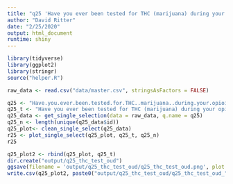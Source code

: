 ```yaml
---
title: "q25 'Have you ever been tested for THC (marijuana) during your opioid recovery treatment?'"
author: "David Ritter"
date: "2/25/2020"
output: html_document
runtime: shiny
---
```


```r
library(tidyverse)
library(ggplot2)
library(stringr)
source("helper.R")
```

```r
raw_data <- read.csv("data/master.csv", stringsAsFactors = FALSE)
```

```r
q25 <- "Have.you.ever.been.tested.for.THC..marijuana..during.your.opioid.recovery.treatment."
q25_t <- "Have you ever been tested for THC (marijuana) during your opioid recovery treatment?"
q25_data <- get_single_selection(data = raw_data, q.name = q25)
q25_n <- length(unique(q25_data$id))
q25_plot<- clean_single_select(q25_data)
r25 <- plot_single_select(q25_plot, q25_t, q25_n)
r25
```

```r
q25_plot2 <- rbind(q25_plot, q25_t)
dir.create("output/q25_thc_test_oud")
ggsave(filename = 'output/q25_thc_test_oud/q25_thc_test_oud.png', plot = r25, device = 'png')
write.csv(q25_plot2, paste0("output/q25_thc_test_oud/q25_thc_test_oud_", q25_n,".csv"), row.names=F)
```
